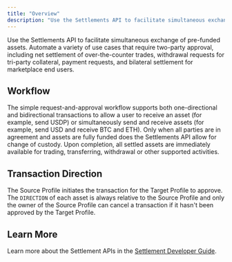```yaml
---
title: "Overview"
description: "Use the Settlements API to facilitate simultaneous exchange of pre-funded assets."
---
```


Use the Settlements API to facilitate simultaneous exchange of pre-funded assets. Automate a variety of use cases that require two-party approval, including net settlement of over-the-counter trades, withdrawal requests for tri-party collateral, payment requests, and bilateral settlement for marketplace end users.

## Workflow

The simple request-and-approval workflow supports both one-directional and bidirectional transactions to allow a user to receive an asset (for example, send USDP) or simultaneously send and receive assets (for example, send USD and receive BTC and ETH). Only when all parties are in agreement and assets are fully funded does the Settlements API allow for change of custody. Upon completion, all settled assets are immediately available for trading, transferring, withdrawal or other supported activities.

## Transaction Direction

The Source Profile initiates the transaction for the Target Profile to approve. The `DIRECTION` of each asset is always relative to the Source Profile and only the owner of the Source Profile can cancel a transaction if it hasn't been approved by the Target Profile.

## Learn More

Learn more about the Settlement APIs in the [Settlement Developer Guide](/guides/settlements).


